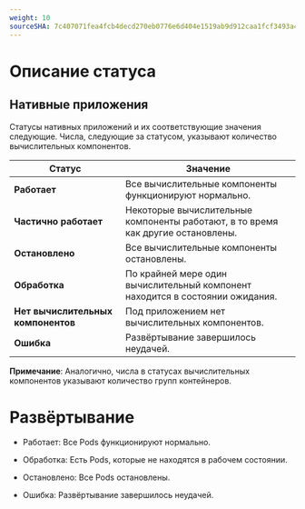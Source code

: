 ```yaml
---
weight: 10
sourceSHA: 7c407071fea4fcb4decd270eb0776e6d404e1519ab9d912caa1fcf3493a4b504
---
```


# Описание статуса

## Нативные приложения

Статусы нативных приложений и их соответствующие значения следующие. Числа, следующие за статусом, указывают количество вычислительных компонентов.

| Статус                      | Значение                                                           |
| --------------------------- | ----------------------------------------------------------------- |
| **Работает**                | Все вычислительные компоненты функционируют нормально.           |
| **Частично работает**       | Некоторые вычислительные компоненты работают, в то время как другие остановлены. |
| **Остановлено**             | Все вычислительные компоненты остановлены.                       |
| **Обработка**               | По крайней мере один вычислительный компонент находится в состоянии ожидания. |
| **Нет вычислительных компонентов** | Под приложением нет вычислительных компонентов.               |
| **Ошибка**                  | Развёртывание завершилось неудачей.                              |

**Примечание**: Аналогично, числа в статусах вычислительных компонентов указывают количество групп контейнеров.

# Развёртывание

- Работает: Все Pods функционируют нормально.

- Обработка: Есть Pods, которые не находятся в рабочем состоянии.

- Остановлено: Все Pods остановлены.

- Ошибка: Развёртывание завершилось неудачей.
